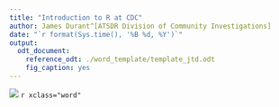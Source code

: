 ```yaml
---
title: "Introduction to R at CDC"
author: James Durant^[ATSDR Division of Community Investigations]
date: "`r format(Sys.time(), '%B %d, %Y')`"
output:
  odt_document:
    reference_odt: ./word_template/template_jtd.odt
    fig_caption: yes
---
```

![](images/Rlogo_small.png)
`r xclass="word"`